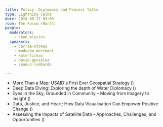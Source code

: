 ```yaml
---
title: Policy, Diplomacy and Process Talks
type: Lightning Talks
date: 2024-05-17 09:00
room: The Forum (North)
people:
  moderators:
    - chad-blevins
  speakers:
    - carrie-stokes
    - madeeha-merchant
    - kate-fickas
    - david-gonzález
    - seamus-lombardo

---
```


- More Than a Map: USAID's First Ever Geospatial Strategy (<Speaker name='carrie-stokes' />)
- Deep Data Diving: Exploring the depth of Water Diplomacy (<Speaker name='madeeha-merchant' />)
- Eyes in the Sky, Grounded in Community – Moving from Imagery to Insight (<Speaker name='kate-fickas' />)
- Data, Justice, and Heart: How Data Visualisation Can Empower Positive Change (<Speaker name='david-gonzález' />)
- Assessing the Impacts of Satellite Data - Approaches, Challenges, and Opportunities (<Speaker name='seamus-lombardo' />)
